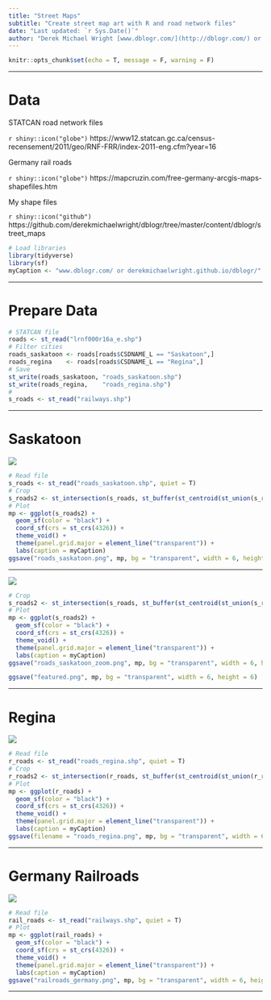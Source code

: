 ```yaml
---
title: "Street Maps"
subtitle: "Create street map art with R and road network files"
date: "Last updated: `r Sys.Date()`"
author: "Derek Michael Wright [www.dblogr.com/](http://dblogr.com/) or [derekmichaelwright.github.io/dblogr](https://derekmichaelwright.github.io/dblogr/) <derek.wright@usask.ca>"
---
```


```r
knitr::opts_chunk$set(echo = T, message = F, warning = F)
```

---

# Data

STATCAN road network files

`r shiny::icon("globe")` https://www12.statcan.gc.ca/census-recensement/2011/geo/RNF-FRR/index-2011-eng.cfm?year=16

Germany rail roads

`r shiny::icon("globe")` https://mapcruzin.com/free-germany-arcgis-maps-shapefiles.htm

My shape files

`r shiny::icon("github")` https://github.com/derekmichaelwright/dblogr/tree/master/content/dblogr/street_maps

```r
# Load libraries
library(tidyverse)
library(sf)
myCaption <- "www.dblogr.com/ or derekmichaelwright.github.io/dblogr/"
```

---

# Prepare Data

```r
# STATCAN file
roads <- st_read("lrnf000r16a_e.shp")
# Filter cities
roads_saskatoon <- roads[roads$CSDNAME_L == "Saskatoon",]
roads_regina    <- roads[roads$CSDNAME_L == "Regina",]
# Save
st_write(roads_saskatoon, "roads_saskatoon.shp")
st_write(roads_regina,    "roads_regina.shp")
#
s_roads <- st_read("railways.shp")
```

---

# Saskatoon

![](roads_saskatoon.png)

```r
# Read file
s_roads <- st_read("roads_saskatoon.shp", quiet = T) 
# Crop
s_roads2 <- st_intersection(s_roads, st_buffer(st_centroid(st_union(s_roads)), 8500))
# Plot
mp <- ggplot(s_roads2) +
  geom_sf(color = "black") +
  coord_sf(crs = st_crs(4326)) +
  theme_void() +
  theme(panel.grid.major = element_line("transparent")) +
  labs(caption = myCaption)
ggsave("roads_saskatoon.png", mp, bg = "transparent", width = 6, height = 6)
```

---

![](roads_saskatoon_zoom.png)

```r
# Crop
s_roads2 <- st_intersection(s_roads, st_buffer(st_centroid(st_union(s_roads)), 4000))
# Plot
mp <- ggplot(s_roads2) +
  geom_sf(color = "black") +
  coord_sf(crs = st_crs(4326)) +
  theme_void() +
  theme(panel.grid.major = element_line("transparent")) +
  labs(caption = myCaption)
ggsave("roads_saskatoon_zoom.png", mp, bg = "transparent", width = 6, height = 6)
```

```r
ggsave("featured.png", mp, bg = "transparent", width = 6, height = 6)
```

---

# Regina

![](roads_regina.png)

```r
# Read file
r_roads <- st_read("roads_regina.shp", quiet = T) 
# Crop
r_roads2 <- st_intersection(r_roads, st_buffer(st_centroid(st_union(r_roads)), 8000))
# Plot
mp <- ggplot(r_roads) +
  geom_sf(color = "black") +
  coord_sf(crs = st_crs(4326)) +
  theme_void() +
  theme(panel.grid.major = element_line("transparent")) +
  labs(caption = myCaption)
ggsave(filename = "roads_regina.png", mp, bg = "transparent", width = 6, height = 6)
```

---

# Germany Railroads

![](railroads_germany.png)

```r
# Read file
rail_roads <- st_read("railways.shp", quiet = T) 
# Plot
mp <- ggplot(rail_roads) +
  geom_sf(color = "black") +
  coord_sf(crs = st_crs(4326)) +
  theme_void() +
  theme(panel.grid.major = element_line("transparent")) +
  labs(caption = myCaption)
ggsave("railroads_germany.png", mp, bg = "transparent", width = 6, height = 6)
```

---
